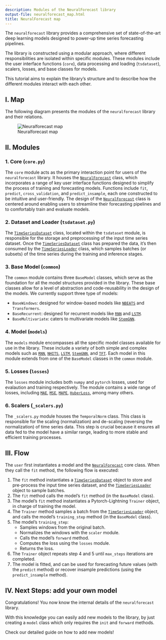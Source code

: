 ```yaml
---
description: Modules of the NeuralForecast library
output-file: neuralforecast_map.html
title: NeuralForecast map
---
```



The `neuralforecast` library provides a comprehensive set of
state-of-the-art deep learning models designed to power-up time series
forecasting pipelines.

The library is constructed using a modular approach, where different
responsibilities are isolated within specific modules. These modules
include the user interface functions (`core`), data processing and
loading (`tsdataset`), scalers, losses, and base classes for models.

This tutorial aims to explain the library’s structure and to describe
how the different modules interact with each other.

## I. Map

The following diagram presents the modules of the `neuralforecast`
library and their relations.

<figure>
<img src="../imgs_indx/nf_map.png" alt="Neuralforecast map" />
<figcaption aria-hidden="true">Neuralforecast map</figcaption>
</figure>

## II. Modules

### 1. Core (`core.py`)

The `core` module acts as the primary interaction point for users of the
`neuralforecast` library. It houses the
[`NeuralForecast`](https://Nixtla.github.io/neuralforecast/core.html#neuralforecast)
class, which incorporates a range of key user interface functions
designed to simplify the process of training and forecasting models.
Functions include `fit`, `predict`, `cross_validation`, and
`predict_insample`, each one constructed to be intuitive and
user-friendly. The design of the
[`NeuralForecast`](https://Nixtla.github.io/neuralforecast/core.html#neuralforecast)
class is centered around enabling users to streamline their forecasting
pipelines and to comfortably train and evaluate models.

### 2. Dataset and Loader (`tsdataset.py`)

The
[`TimeSeriesDataset`](https://Nixtla.github.io/neuralforecast/tsdataset.html#timeseriesdataset)
class, located within the `tsdataset` module, is responsible for the
storage and preprocessing of the input time series dataset. Once the
[`TimeSeriesDataset`](https://Nixtla.github.io/neuralforecast/tsdataset.html#timeseriesdataset)
class has prepared the data, it’s then consumed by the
[`TimeSeriesLoader`](https://Nixtla.github.io/neuralforecast/tsdataset.html#timeseriesloader)
class, which samples batches (or subsets) of the time series during the
training and inference stages.

### 3. Base Model (`common`)

The `common` module contains three `BaseModel` classes, which serve as
the foundation for all the model structures provided in the library.
These base classes allow for a level of abstraction and code-reusability
in the design of the models. We currently support three type of models:

-   `BaseWindows`: designed for window-based models like
    [`NBEATS`](https://Nixtla.github.io/neuralforecast/models.nbeats.html#nbeats)
    and `Transformers`.
-   `BaseRecurrent`: designed for recurrent models like
    [`RNN`](https://Nixtla.github.io/neuralforecast/models.rnn.html#rnn)
    and
    [`LSTM`](https://Nixtla.github.io/neuralforecast/models.lstm.html#lstm).
-   `BaseMultivariate`: caters to multivariate models like
    [`StemGNN`](https://Nixtla.github.io/neuralforecast/models.stemgnn.html#stemgnn).

### 4. Model (`models`)

The `models` module encompasses all the specific model classes available
for use in the library. These include a variety of both simple and
complex models such as
[`RNN`](https://Nixtla.github.io/neuralforecast/models.rnn.html#rnn),
[`NHITS`](https://Nixtla.github.io/neuralforecast/models.nhits.html#nhits),
[`LSTM`](https://Nixtla.github.io/neuralforecast/models.lstm.html#lstm),
[`StemGNN`](https://Nixtla.github.io/neuralforecast/models.stemgnn.html#stemgnn),
and
[`TFT`](https://Nixtla.github.io/neuralforecast/models.tft.html#tft).
Each model in this module extends from one of the `BaseModel` classes in
the `common` module.

### 5. Losses (`losses`)

The `losses` module includes both `numpy` and `pytorch` losses, used for
evalaution and training respectively. The module contains a wide range
of losses, including
[`MAE`](https://Nixtla.github.io/neuralforecast/losses.pytorch.html#mae),
[`MSE`](https://Nixtla.github.io/neuralforecast/losses.pytorch.html#mse),
[`MAPE`](https://Nixtla.github.io/neuralforecast/losses.pytorch.html#mape),
[`HuberLoss`](https://Nixtla.github.io/neuralforecast/losses.pytorch.html#huberloss),
among many others.

### 6. Scalers (`_scalers.py`)

The `_scalers.py` module houses the `TemporalNorm` class. This class is
responsible for the scaling (normalization) and de-scaling (reversing
the normalization) of time series data. This step is crucial because it
ensures all data fed to the model have a similar range, leading to more
stable and efficient training processes.

## III. Flow

The `user` first instantiates a model and the
[`NeuralForecast`](https://Nixtla.github.io/neuralforecast/core.html#neuralforecast)
core class. When they call the `fit` method, the following flow is
executed:

1.  The `fit` method instantiates a
    [`TimeSeriesDataset`](https://Nixtla.github.io/neuralforecast/tsdataset.html#timeseriesdataset)
    object to store and pre-process the input time series dataset, and
    the
    [`TimeSeriesLoader`](https://Nixtla.github.io/neuralforecast/tsdataset.html#timeseriesloader)
    object to sample batches.
2.  The `fit` method calls the model’s `fit` method (in the `BaseModel`
    class).
3.  The model’s `fit` method instantiates a Pytorch-Lightning `Trainer`
    object, in charge of training the model.
4.  The `Trainer` method samples a batch from the
    [`TimeSeriesLoader`](https://Nixtla.github.io/neuralforecast/tsdataset.html#timeseriesloader)
    object, and calls the model’s `training_step` method (in the
    `BaseModel` class).
5.  The model’s `training_step`:
    -   Samples windows from the original batch.
    -   Normalizes the windows with the `scaler` module.
    -   Calls the model’s `forward` method.
    -   Computes the loss using the `losses` module.
    -   Returns the loss.
6.  The `Trainer` object repeats step 4 and 5 until `max_steps`
    iterations are completed.
7.  The model is fitted, and can be used for forecasting future values
    (with the `predict` method) or recover insample predictions (using
    the `predict_insample` method).

## IV. Next Steps: add your own model

Congratulations! You now know the internal details of the
`neuralforecast` library.

With this knowledge you can easily add new models to the library, by
just creating a `model` class which only requires the `init` and
`forward` methods.

Check our detailed guide on how to add new models!


